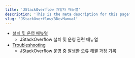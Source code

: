 ```yaml
---
title: 'JStackOverflow 개발자 매뉴얼'
description: 'This is the meta description for this page'
slug: 'JStackOverflow/3DevManual'
---
```


- [설치 및 운영 매뉴얼](https://jbnu-jedutools.github.io/document/JStackOverflow/3DevManual/Installation)
  - JStackOverflow 설치 및 운영 관련 매뉴얼
- [Troubleshooting](https://jbnu-jedutools.github.io/document/JStackOverflow/3DevManual/Troubleshooting)
  - JStackOverflow 운영 중 발생한 오류 해결 과정 기록